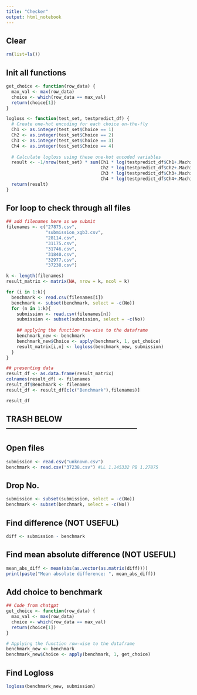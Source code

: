 ```yaml
---
title: "Checker"
output: html_notebook
---
```


## Clear
```r
rm(list=ls())
```

## Init all functions
```r
get_choice <- function(row_data) {
  max_val <- max(row_data)
  choice <- which(row_data == max_val)
  return(choice[1])
}

logloss <- function(test_set, testpredict_df) {
  # Create one-hot encoding for each choice on-the-fly
  Ch1 <- as.integer(test_set$Choice == 1)
  Ch2 <- as.integer(test_set$Choice == 2)
  Ch3 <- as.integer(test_set$Choice == 3)
  Ch4 <- as.integer(test_set$Choice == 4)
  
  # Calculate logloss using these one-hot encoded variables
  result <- -1/nrow(test_set) * sum(Ch1 * log(testpredict_df$Ch1+.Machine$double.eps) +
                                    Ch2 * log(testpredict_df$Ch2+.Machine$double.eps) +
                                    Ch3 * log(testpredict_df$Ch3+.Machine$double.eps) +
                                    Ch4 * log(testpredict_df$Ch4+.Machine$double.eps))
  return(result)
}
```

## For loop to check through all files
```r
## add filenames here as we submit
filenames <- c("27875.csv",
               "submission_xgb3.csv",
               "28114.csv",
               "31175.csv",
               "31746.csv",
               "31840.csv",
               "32977.csv",
               "37238.csv")

k <- length(filenames)
result_matrix <- matrix(NA, nrow = k, ncol = k)

for (i in 1:k){
  benchmark <- read.csv(filenames[i])
  benchmark <- subset(benchmark, select = -c(No))
  for (n in 1:k){
    submission <- read.csv(filenames[n])
    submission <- subset(submission, select = -c(No))
    
    ## applying the function row-wise to the dataframe
    benchmark_new <- benchmark
    benchmark_new$Choice <- apply(benchmark, 1, get_choice)
    result_matrix[i,n] <- logloss(benchmark_new, submission)
  }
}

## presenting data
result_df <- as.data.frame(result_matrix)
colnames(result_df) <- filenames
result_df$Benchmark <- filenames
result_df <- result_df[c(c("Benchmark"),filenames)]

result_df
```


## TRASH BELOW ---------------------------------------------------

## Open files
```r
submission <- read.csv("unknown.csv")
benchmark <- read.csv("37238.csv") #LL 1.145332 PB 1.27875
```

## Drop No.
```r
submission <- subset(submission, select = -c(No))
benchmark <- subset(benchmark, select = -c(No))
```

## Find difference (NOT USEFUL)
```r
diff <- submission - benchmark
```

## Find mean absolute difference (NOT USEFUL)
```r
mean_abs_diff <- mean(abs(as.vector(as.matrix(diff))))
print(paste("Mean absolute difference: ", mean_abs_diff))
```

## Add choice to benchmark
```r
## Code from chatgpt
get_choice <- function(row_data) {
  max_val <- max(row_data)
  choice <- which(row_data == max_val)
  return(choice[1])
}

# Applying the function row-wise to the dataframe
benchmark_new <- benchmark
benchmark_new$Choice <- apply(benchmark, 1, get_choice)

```


## Find Logloss
```r
logloss(benchmark_new, submission)
```

